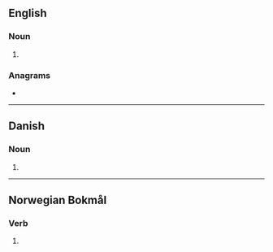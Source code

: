 ==English==

===Noun===
{{head|en|noun plural form}}

# {{plural of|stole|lang=en}}

===Anagrams===
* {{l|en|losest}}

----

==Danish==

===Noun===
{{head|da|noun form|g=c}}

# {{genitive plural indefinite of|stol|lang=da}}

----

==Norwegian Bokmål==

===Verb===
{{head|nb|verb form}}

# {{passive form of|stole|lang=nb|nocat=1}}